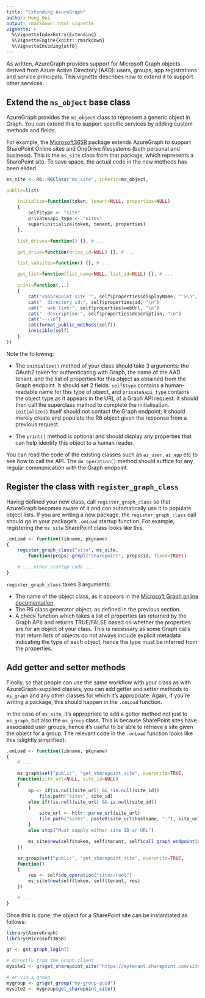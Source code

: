 ```yaml
---
title: "Extending AzureGraph"
author: Hong Ooi
output: rmarkdown::html_vignette
vignette: >
  %\VignetteIndexEntry{Extending}
  %\VignetteEngine{knitr::rmarkdown}
  %\VignetteEncoding{utf8}
---
```


As written, AzureGraph provides support for Microsoft Graph objects derived from Azure Active Directory (AAD): users, groups, app registrations and service principals. This vignette describes how to extend it to support other services.

## Extend the `ms_object` base class

AzureGraph provides the `ms_object` class to represent a generic object in Graph. You can extend this to support specific services by adding custom methods and fields.

For example, the [Microsoft365R](https://github.com/Azure/Microsoft365R) package extends AzureGraph to support SharePoint Online sites and OneDrive filesystems (both personal and business). This is the `ms_site` class from that package, which represents a SharePoint site. To save space, the actual code in the new methods has been elided.

```r
ms_site <- R6::R6Class("ms_site", inherit=ms_object,

public=list(

    initialize=function(token, tenant=NULL, properties=NULL)
    {
        self$type <- "site"
        private$api_type <- "sites"
        super$initialize(token, tenant, properties)
    },

    list_drives=function() {}, # ...

    get_drive=function(drive_id=NULL) {}, # ...

    list_subsites=function() {}, # ...

    get_list=function(list_name=NULL, list_id=NULL) {}, # ...

    print=function(...)
    {
        cat("<Sharepoint site '", self$properties$displayName, "'>\n", sep="")
        cat("  directory id:", self$properties$id, "\n")
        cat("  web link:", self$properties$webUrl, "\n")
        cat("  description:", self$properties$description, "\n")
        cat("---\n")
        cat(format_public_methods(self))
        invisible(self)
    }
))
```

Note the following:

- The `initialize()` method of your class should take 3 arguments: the OAuth2 token for authenticating with Graph, the name of the AAD tenant, and the list of properties for this object as obtained from the Graph endpoint. It should set 2 fields: `self$type` contains a human-readable name for this type of object, and `private$api_type` contains the object type as it appears in the URL of a Graph API request. It should then call the superclass method to complete the initialisation. `initialize()` itself should not contact the Graph endpoint; it should merely create and populate the R6 object given the response from a previous request.

- The `print()` method is optional and should display any properties that can help identify this object to a human reader.

You can read the code of the existing classes such as `az_user`, `az_app` etc to see how to call the API. The `do_operation()` method should suffice for any regular communication with the Graph endpoint.

## Register the class with `register_graph_class`

Having defined your new class, call `register_graph_class` so that AzureGraph becomes aware of it and can automatically use it to populate object lists. If you are writing a new package, the `register_graph_class` call should go in your package's `.onLoad` startup function. For example, registering the `ms_site` SharePoint class looks like this.

```r
.onLoad <- function(libname, pkgname)
{
    register_graph_class("site", ms_site,
        function(props) grepl("sharepoint", props$id, fixed=TRUE))

    # ... other startup code ...
}
```

`register_graph_class` takes 3 arguments:

- The name of the object class, as it appears in the [Microsoft Graph online documentation](https://docs.microsoft.com/en-us/graph/api/overview?view=graph-rest-1.0).
- The R6 class generator object, as defined in the previous section.
- A check function which takes a list of properties (as returned by the Graph API) and returns TRUE/FALSE based on whether the properties are for an object of your class. This is necessary as some Graph calls that return lists of objects do not always include explicit metadata indicating the type of each object, hence the type must be inferred from the properties.

## Add getter and setter methods

Finally, so that people can use the same workflow with your class as with AzureGraph-supplied classes, you can add getter and setter methods to `ms_graph` and any other classes for which it's appropriate. Again, if you're writing a package, this should happen in the `.onLoad` function.

In the case of `ms_site`, it's appropriate to add a getter method not just to `ms_graph`, but also the `ms_group` class. This is because SharePoint sites have associated user groups, hence it's useful to be able to retrieve a site given the object for a group. The relevant code in the `.onLoad` function looks like this (slightly simplified):

```r
.onLoad <- function(libname, pkgname)
{
    # ...

    ms_graph$set("public", "get_sharepoint_site", overwrite=TRUE,
    function(site_url=NULL, site_id=NULL)
    {
        op <- if(is.null(site_url) && !is.null(site_id))
            file.path("sites", site_id)
        else if(!is.null(site_url) && is.null(site_id))
        {
            site_url <- httr::parse_url(site_url)
            file.path("sites", paste0(site_url$hostname, ":"), site_url$path)
        }
        else stop("Must supply either site ID or URL")

        ms_site$new(self$token, self$tenant, self$call_graph_endpoint(op))
    })

    az_group$set("public", "get_sharepoint_site", overwrite=TRUE,
    function()
    {
        res <- self$do_operation("sites/root")
        ms_site$new(self$token, self$tenant, res)
    })

    # ...
}
```

Once this is done, the object for a SharePoint site can be instantiated as follows:

```r
library(AzureGraph)
library(Microsoft365R)

gr <- get_graph_login()

# directly from the Graph client
mysite1 <- gr$get_sharepoint_site("https://mytenant.sharepoint.com/sites/my-site-name")

# or via a group
mygroup <- gr$get_group("my-group-guid")
mysite2 <- mygroup$get_sharepoint_site()
```
